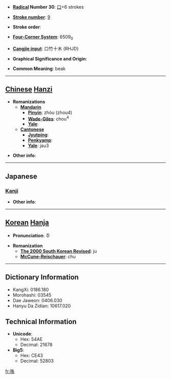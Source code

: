 * '''[[Wiktionary:Chinese radical index| Radical]] Number 30''': [[Wiktionary:Chinese radical index 口|口]]+6 strokes

* '''[[Wiktionary:Chinese total strokes index|Stroke number]]''': [[Wiktionary:Chinese total strokes index 9|9]]

* '''Stroke order''': 

* '''[[Wiktionary:Chinese four corner index|Four-Corner System]]''': 6509<sub>0</sub>

* '''[[Wiktionary:Chinese Cangjie index|Cangjie input]]''': 口竹十木 (RHJD)

* '''Graphical Significance and Origin''': 

* '''Common Meaning''': beak

----

== [[Chinese]] [[Hanzi]] ==

* '''Romanizations'''
** '''[[Mandarin]]'''
*** '''[[Pinyin]]''': zhòu (zhou4)
*** '''[[Wade-Giles]]''': chou<sup>4</sup>
*** '''[[Yale]]''': 
** '''[[Cantonese]]'''
*** '''[[Jyutping]]''':
*** '''[[Penkyamp]]''': 
*** '''[[Yale]]''': jau3

* '''Other info''': 

----

==Japanese==
===[[Kanji]]===
{{kanji|on readings=[[とう]] (tō), [[つ]] (tsu), [[ちゅう]] (chū), [[しゅう]] (shū)
|kun readings=[[くちばし]] (kuchibashi)
}}

* '''Other info''':  

----

== [[Korean]] [[Hanja]] ==

* '''Pronunciation''': 주

* '''Romanization'''
** '''[[The 2000 South Korean Revised Romanization|The 2000 South Korean Revised]]''': ju
** '''[[McCune-Reischauer]]''': chu

----

== Dictionary Information ==

* KangXi: 0186.180
* Morohashi: 03545
* Dae Jaweon: 0406.030
* Hanyu Da Zidian: 10617.020

== Technical Information ==

* '''Unicode''':
** Hex: 54AE
** Decimal: 21678
* '''Big5''':
** Hex: CE43
** Decimal: 52803

[[fr:咮]]